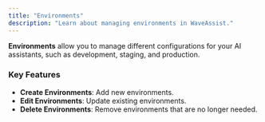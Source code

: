 ```yaml
---
title: "Environments"
description: "Learn about managing environments in WaveAssist."
---
```


**Environments** allow you to manage different configurations for your AI assistants, such as development, staging, and production.

### Key Features

- **Create Environments**: Add new environments.
- **Edit Environments**: Update existing environments.
- **Delete Environments**: Remove environments that are no longer needed.
